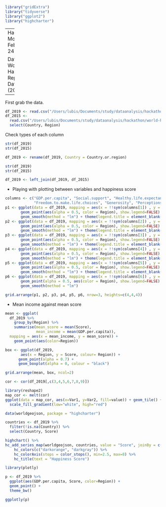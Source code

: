 ```r
library("gridExtra")
library("tidyverse")
library("ggplot2")
library("highcharter")
```

---
Hackathon
Monday, February 24

Dataset: World Happiness Report Datasets (2019)
---

First grab the data.

```r
df_2019 <- read.csv("/Users/lubis/Documents/study/dataanalysis/hackathon/world-happiness/2019.csv", header=TRUE)
df_2015 <- 
  read.csv("/Users/lubis/Documents/study/dataanalysis/hackathon/world-happiness/2015.csv", header=TRUE) %>%
  select(Country, Region)
```

Check types of each column

```r
str(df_2019)
str(df_2015)
```

```r
df_2019 <- rename(df_2019, Country = Country.or.region)
```

```r
str(df_2019)
str(df_2015)
```

```r
df_2019 <- left_join(df_2019, df_2015)
```

- Playing with plotting between variables and happiness score

```r
columns <- c("GDP.per.capita", "Social.support", "Healthy.life.expectancy",
             "Freedom.to.make.life.choices", "Generosity", "Perceptions.of.corruption")
p1 <- ggplot(data = df_2019, mapping = aes(x = !!sym(columns[1]) , y = Score)) +
       geom_point(aes(alpha = 0.5, color = Region), show.legend=FALSE) +
       geom_smooth(method = "lm") + theme(legend.title = element_blank())
p2 <- ggplot(data = df_2019, mapping = aes(x = !!sym(columns[2]) , y = Score)) +
       geom_point(aes(alpha = 0.5, color = Region), show.legend=FALSE) +
       geom_smooth(method = "lm") + theme(legend.title = element_blank())
p3 <- ggplot(data = df_2019, mapping = aes(x = !!sym(columns[3]) , y = Score)) +
       geom_point(aes(alpha = 0.5, color = Region), show.legend=FALSE) +
       geom_smooth(method = "lm") + theme(legend.title = element_blank())
p4 <- ggplot(data = df_2019, mapping = aes(x = !!sym(columns[4]) , y = Score)) +
       geom_point(aes(alpha = 0.5, color = Region), show.legend=FALSE) +
       geom_smooth(method = "lm") + theme(legend.title = element_blank())
p5 <- ggplot(data = df_2019, mapping = aes(x = !!sym(columns[5]) , y = Score)) +
       geom_point(aes(alpha = 0.5, color = Region), show.legend=FALSE) +
       geom_smooth(method = "lm") + theme(legend.title = element_blank())
p6 <- ggplot(data = df_2019, mapping = aes(x = !!sym(columns[6]) , y = Score)) +
       geom_point(alpha = 0.5, aes(color = Region), show.legend=FALSE) +
       geom_smooth(method = "lm") 

grid.arrange(p1, p2, p3, p4, p5, p6, nrow=3, heights=c(4,4,4))
```

- Mean income against mean score

```r
mean <- ggplot(
  df_2019 %>%
    group_by(Region) %>%
    summarise(mean_score = mean(Score),
              mean_income = mean(GDP.per.capita)),
  mapping = aes(x = mean_income, y = mean_score)) +
    geom_point(aes(color=Region))

box <- ggplot(df_2019,
       aes(x = Region, y = Score, colour= Region)) +
      geom_point(alpha = 0.7) +
      geom_boxplot(alpha = 0, colour = "black")

grid.arrange(mean, box, ncol=2)
```


```r
cor <- cor(df_2019[,c(3,4,5,6,7,8,9)])
```

```r
library(reshape2)
map_cor <- melt(cor)
ggplot(data = map_cor, aes(x=Var1, y=Var2, fill=value)) + geom_tile() + 
  scale_fill_gradient(low="white", high="red")
```

```r
data(worldgeojson, package = "highcharter")

countries <- df_2019 %>% 
  filter(!is.na(Country)) %>% 
  select(Country, Score)

highchart() %>%
hc_add_series_map(worldgeojson, countries, value = "Score", joinBy = c('name','Country'))  %>% 
    hc_colors(c("darkorange", "darkgray")) %>% 
    hc_colorAxis(stops = color_stops(), min=2.5, max=8) %>% 
    hc_title(text = "Happiness Score")
```

```r
library(plotly)

p <- df_2019 %>%
  ggplot(aes(GDP.per.capita, Score, color=Region)) +
  geom_point() +
  theme_bw()

ggplotly(p)
```

